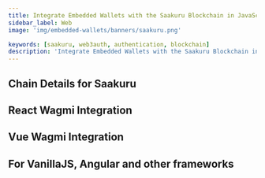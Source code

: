 ```yaml
---
title: Integrate Embedded Wallets with the Saakuru Blockchain in JavaScript
sidebar_label: Web
image: 'img/embedded-wallets/banners/saakuru.png'

keywords: [saakuru, web3auth, authentication, blockchain]
description: 'Integrate Embedded Wallets with the Saakuru Blockchain in Web Applications | Embedded Wallets'
---
```



## Chain Details for Saakuru

<ChainDetailsSaakuru />

## React Wagmi Integration

<ReactWagmiIntegration />

## Vue Wagmi Integration

<VueWagmiIntegration />

## For VanillaJS, Angular and other frameworks

<JsBlockchainMethods />
